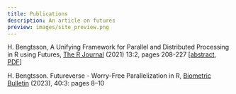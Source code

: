 ```yaml
---
title: Publications
description: An article on futures
preview: images/site_preview.png
---
```


H. Bengtsson, A Unifying Framework for Parallel and Distributed Processing in R using Futures, [The R Journal](https://journal.r-project.org/) (2021) 13:2, pages 208-227 [[abstract](https://journal.r-project.org/archive/2021/RJ-2021-048/index.html), [PDF](https://journal.r-project.org/archive/2021/RJ-2021-048/RJ-2021-048.pdf)]


H. Bengtsson. Futureverse - Worry-Free Parallelization in R, [Biometric Bulletin](https://www.biometricsociety.org/publications/biometric-bulletin) (2023), 40:3: pages 8–10



